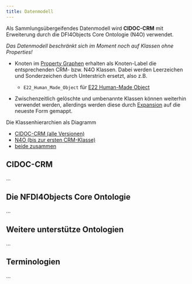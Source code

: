 ```yaml
---
title: Datenmodell
---
```


Als Sammlungsübergeifendes Datenmodell wird **CIDOC-CRM** mit Erweiterung
durch die DFI4Objects Core Ontologie (N4O) verwendet.

*Das Datenmodell beschränkt sich im Moment noch auf Klassen ohne Properties!*

- Knoten im [Property Graphen](property-graph.qmd) erhalten als Knoten-Label
  die entsprechenden CRM- bzw. N4O Klassen. Dabei werden Leerzeichen und
  Sonderzeichen durch Unterstrich ersetzt, also z.B.

  - `E22_Human_Made_Object` für
  [E22 Human-Made Object](https://cidoc-crm.org/html/cidoc_crm_v7.1.3_with_translations.html#E22)

- Zwischenzeitlich gelöschte und umbenannte Klassen können weiterhin verwendet
  werden, allerdings werden diese durch [Expansion](#expansion) auf die neueste
  Form gemappt.

Die Klassenhierarchien als Diagramm

  - [CIDOC-CRM (alle Versionen)](crm-classes.svg)
  - [N4O (bis zur ersten CRM-Klasse)](n4o-classes.svg)
  - [beide zusammen](n4o-all-classes.svg)

## CIDOC-CRM

...

## Die NFDI4Objects Core Ontologie

...

## Weitere unterstütze Ontologien

...

## Terminologien

...

